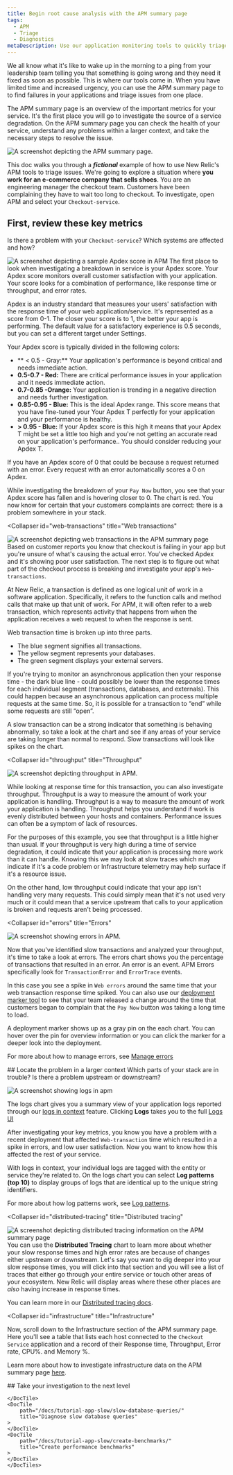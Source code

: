 ```yaml
---
title: Begin root cause analysis with the APM summary page
tags:
  - APM
  - Triage
  - Diagnostics
metaDescription: Use our application monitoring tools to quickly triage and run diagnostics during an incident.
---
```










We all know what it's like to wake up in the morning to a ping from your leadership team telling you that something is going wrong and they need it fixed as soon as possible. This is where our <InlinePopover type="apm" /> tools come in. When you have limited time and increased urgency, you can use the APM summary page to to find failures in your applications and triage issues from one place.

The APM summary page is an overview of the important metrics for your service. It's the first place you will go to investigate the source of a service degradation. On the APM summary page you can check the health of your service, understand any problems within a larger context, and take the necessary steps to resolve the issue. 

<img
    title="apm summary page"
    alt="A screenshot depicting the APM summary page."
    src={apmApmCompleteSummaryPage}
/>

This doc walks you through a _**fictional**_ example of how to use New Relic's APM tools to triage issues. We're going to explore a situation where **you work for an e-commerce company that sells shoes**. You are an engineering manager the checkout team.  Customers have been complaining they have to wait too long to checkout. To investigate, open APM and select your `Checkout-service`.


<Steps>
<Step>

## First, review these key metrics
Is there a problem with your `Checkout-service`? Which systems are affected and how?

<CollapserGroup>
  <Collapser
    id="apdex"
    title="Apdex"
  >

<img
    title="apdex in APM"
    alt="A screenshot depicting a sample Apdex score in APM"
    src={apmApdexinApm}
/>
The first place to look when investigating a breakdown in service is your Apdex score. Your Apdex score monitors overall customer satisfaction with your application. Your score looks for a combination of performance, like response time or throughput, and error rates. 

Apdex is an industry standard that measures your users' satisfaction with the response time of your web application/service. It's represented as a score from 0-1. The closer your score is to 1, the better your app is performing. The default value for a satisfactory experience is 0.5 seconds, but you can set a different target under Settings.

Your Apdex score is typically divided in the following colors:

* ** &lt; 0.5 - Gray:** Your application's performance is beyond critical and needs immediate action.
* **0.5-0.7 - Red:** There are critical performance issues in your application and it needs immediate action. 
* **0.7-0.85 -Orange:** Your application is trending in a negative direction and needs further investigation. 
* **0.85-0.95 - Blue:** This is the ideal Apdex range. This score means that you have fine-tuned your Your Apdex T perfectly for your application and your performance is healthy. 
* **&gt; 0.95 - Blue:** If your Apdex score is this high it means that your Apdex T might be set a little too high and you're not getting an accurate read on your application's performance.. You should consider reducing your Apdex T.


<Callout variant="tip">
If you have an Apdex score of 0 that could be because a request returned with an error. Every request with an error automatically scores a 0 on Apdex. 
</Callout>

While investigating the breakdown of your `Pay Now` button, you see that your Apdex score has fallen and is hovering closer to 0. The chart is red. You now know for certain that your customers complaints are correct: there is a problem somewhere in your stack. 

</Collapser>

  <Collapser
    id="web-transactions"
    title="Web transactions"
  >

<img
    title="web transactions apm summary"
    alt="A screenshot depicting web transactions in the APM summary page"
    src={apmWebTransactionsinAPM}
/>
Based on customer reports you know that checkout is failing in your app but you're unsure of what's causing the actual error. You've checked Apdex and it's showing poor user satisfaction. The next step is to figure out what part of the checkout process is breaking and investigate your app's `Web-transactions`.  

At New Relic, a transaction is defined as one logical unit of work in a software application. Specifically, it refers to the function calls and method calls that make up that unit of work. For APM, it will often refer to a web transaction, which represents activity that happens from when the application receives a web request to when the response is sent. 

Web transaction time is broken up into three parts. 

* The blue segment signifies all transactions. 
* The yellow segment represents your databases. 
* The green segment displays your external servers.  

<Callout variant="tip">
If you're trying to monitor an asynchronous application then your response time - the dark blue line - could possibly be lower than the response times for each individual segment (transactions, databases, and externals). This could happen because an asynchronous application can process multiple requests at the same time. So, it is possible for a  transaction to “end” while some requests are still “open”. 
</Callout>

A slow transaction can be a strong indicator that something is behaving abnormally, so take a look at the chart and see if any areas of your service are taking longer than normal to respond. Slow transactions will look like spikes on the chart. 
</Collapser>


  <Collapser
    id="throughput"
    title="Throughput"
  >

<img
    title="throughput in APM"
    alt="A screenshot depicting throughput in APM."
    src={apmThroughputinApm}
/>

While looking at response time for this transaction, you can also investigate throughput. Throughput is a way to measure the amount of work your application is handling. Throughput is a way to measure the amount of work your application is handling. Throughput helps you understand if work is evenly distributed between your hosts and containers. Performance issues can often be a symptom of lack of resources.

For the purposes of this example, you see that throughput is a little higher than usual. If your throughput is very high during a time of service degradation, it could indicate that your application is processing more work than it can handle. Knowing this we may look at slow traces which may indicate if it's a code problem or Infrastructure telemetry may help surface if it's a resource issue. 

On the other hand, low throughput could indicate that your app isn't handling very many requests. This could simply mean that it's not used very much or it could mean that a service upstream that calls to your application is broken and requests aren't being processed.
</Collapser>

  <Collapser
    id="errors"
    title="Errors"
  >

<img
    title="errors in APM"
    alt="A screenshot showing errors in APM."
    src={apmErrorsinAPM}
/>


Now that you've identified slow transactions and analyzed your throughput, it's time to take a look at errors. The errors chart shows you the percentage of transactions that resulted in an error. An error is an event. APM Errors specifically look for `TransactionError` and `ErrorTrace` events.

In this case you see a spike in `Web errors` around the same time that your web transaction response time spiked. You can also use our [deployment marker tool](/docs/apm/apm-ui-pages/events/record-deployments/) to see that your team released a change around the time that customers began to complain that the `Pay Now` button was taking a long time to load. 

A deployment marker shows up as a gray pin on the each chart. You can hover over the pin for overview information or you can click the marker for a deeper look into the deployment.

For more about how to manage errors, see [Manage errors](/docs/apm/agents/manage-apm-agents/agent-data/manage-errors-apm-collect-ignore-or-mark-expected/)

</Collapser>
</CollapserGroup>

</Step>

<Step>
## Locate the problem in a larger context
Which parts of your stack are in trouble? Is there a problem upstream or downstream? 

<CollapserGroup>
  <Collapser
    id="logs"
    title="Logs"
  >

<img
    title="logs in apm"
    alt="A screenshot showing logs in apm"
    src={apmLogsinApm}
/>

The logs chart gives you a summary view of your application logs reported through our [logs in context](docs/logs/logs-context/get-started-logs-context/) feature. Clicking **Logs** takes you to the full [Logs UI](/docs/logs/ui-data/use-logs-ui/)

After investigating your key metrics, you know you have a problem with a recent deployment that affected `Web-transaction` time which resulted in a spike in errors, and low user satisfaction. Now you want to know how this affected the rest of your service. 

With logs in context, your individual logs are tagged with the entity or service they're related to. On the logs chart you can select **Log patterns (top 10)** to display groups of logs that are identical up to the unique string identifiers. 

For more about how log patterns work, see [Log patterns](/docs/logs/ui-data/find-unusual-logs-log-patterns/).

</Collapser>

  <Collapser
    id="distributed-tracing"
    title="Distributed tracing"
  >

<img
    title="distributed tracing in APM"
    alt="A screenshot depicting distributed tracing information on the APM summary page"
    src={apmDistributedTracingintheApmSummaryPage}
/>
You can use the **Distributed Tracing** chart to learn more about whether your slow response times and high error rates are because of changes either upstream or downstream.  Let's say you want to dig deeper into your slow response times, you will click into that section and you will see a list of traces that either go through your entire service  or touch other areas of your ecosystem. New Relic will display areas where these other places are _also_ having increase in response times. 

You can learn more in our [Distributed tracing docs](/docs/distributed-tracing/concepts/introduction-distributed-tracing/).
</Collapser>

  <Collapser
    id="infrastructure"
    title="Infrastructure"
  >

Now, scroll down to the Infrastructure section of the APM summary page. Here you'll see a table that lists each host connected to the  `Checkout Service` application and a record of their Response time, Throughput, Error rate, CPU%. and Memory %. 

Learn more about how to investigate infrastructure data on the APM summary page [here](/docs/infrastructure/manage-your-data/data-instrumentation/apm-data-infrastructure-monitoring/).

</Collapser>
</CollapserGroup>


</Step>

<Step>
## Take your investigation to the next level

<DocTiles numbered>
    <DocTile
        path="/docs/tutorial-app-slow/problematic-transactions/"
        title="Diagnose problematic transactions"
    >
        
    </DocTile>
    <DocTile
        path="/docs/tutorial-app-slow/slow-database-queries/"
        title="Diagnose slow database queries"
    >
    </DocTile>
    <DocTile
        path="/docs/tutorial-app-slow/create-benchmarks/"
        title="Create performance benchmarks"
    >
    </DocTile>
    </DocTiles>
</Step>
</Steps>

